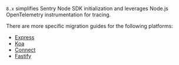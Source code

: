 `8.x` simplifies Sentry Node SDK initialization and leverages Node.js OpenTelemetry instrumentation for tracing.

There are more specific migration guides for the following platforms:

- [Express](../../../express/migration/v7-to-v8/)
- [Koa](../../../koa/migration/v7-to-v8/)
- [Connect](../../../connect/migration/v7-to-v8/)
- [Fastify](../../../fastify/migration/v7-to-v8/)
